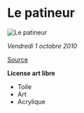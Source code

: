 
# Le patineur

<img
  src={responsiveImage.src}
  srcSet={responsiveImage.srcSet}
  alt="Le patineur"
/>

_Vendredi 1 octobre 2010_

[Source]

**License art libre**

- Toile
- Art
- Acrylique

[source]: https://iftbqp.com/image/le-patineur
